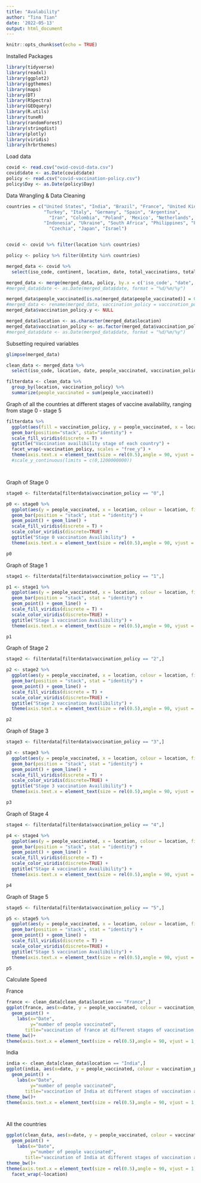```yaml
---
title: "Avalability"
author: "Tina Tian"
date: '2022-05-13'
output: html_document
---
```


```r
knitr::opts_chunk$set(echo = TRUE)
```


Installed Packages
```r
library(tidyverse)
library(readxl)
library(ggplot2)
library(ggthemes)
library(maps)
library(DT)
library(RSpectra)
library(GEOquery) 
library(R.utils)
library(tuneR)
library(randomForest)
library(stringdist)
library(plotly)
library(viridis)
library(hrbrthemes)
```

Load data
```r
covid <- read.csv("owid-covid-data.csv")
covid$date <- as.Date(covid$date)
policy <- read.csv("covid-vaccination-policy.csv")
policy$Day <- as.Date(policy$Day)
```


Data Wrangling & Data Cleaning
```r
countries = c("United States", "India", "Brazil", "France", "United Kingdom", "Russia", 
              "Turkey", "Italy", "Germany", "Spain", "Argentina",
                "Iran", "Colombia", "Poland", 'Mexico', "Netherlands", 
              "Indonesia", "Ukraine", "South Africa", "Philippines", "Peru", "Belgium",
                "Czechia", "Japan", "Israel")


covid <- covid %>% filter(location %in% countries)

policy <- policy %>% filter(Entity %in% countries)


```

```r
merged_data <- covid %>% 
  select(iso_code, continent, location, date, total_vaccinations, total_vaccinations_per_hundred,new_people_vaccinated_smoothed_per_hundred,  new_people_vaccinated_smoothed, new_vaccinations, new_vaccinations_smoothed, new_vaccinations_smoothed_per_million, total_boosters, population, people_vaccinated)

merged_data <- merge(merged_data, policy, by.x = c('iso_code', "date", "location"), by.y = c('Code', 'Day', "Entity"))
#merged_data$date <- as.Date(merged_data$date, format = "%d/%m/%y")
```

```r
merged_data$people_vaccinated[is.na(merged_data$people_vaccinated)] = 0
#merged_data <- rename(merged_data, vaccination_policy = vaccination_policy.x)
merged_data$vaccination_policy.y <- NULL


```

```r
merged_data$location <- as.character(merged_data$location)
merged_data$vaccination_policy <- as.factor(merged_data$vaccination_policy)
#merged_data$date <- as.Date(merged_data$date, format = "%d/%m/%y")

```

Subsetting required variables
```r
glimpse(merged_data)

clean_data <- merged_data %>%
  select(iso_code, location, date, people_vaccinated, vaccination_policy)

```

```r

filterdata <- clean_data %>%
  group_by(location, vaccination_policy) %>%
  summarize(people_vaccinated = sum(people_vaccinated))


```

Graph of all the countries at different stages of vaccine availability, ranging from stage 0 - stage 5
```r


filterdata %>%
  ggplot(aes(fill = vaccination_policy, y = people_vaccinated, x = location)) +
  geom_bar(position="stack", stat="identity") +
  scale_fill_viridis(discrete = T) +
  ggtitle("Vaccination availibility stage of each country") +
  facet_wrap(~vaccination_policy, scales = "free_y") +
  theme(axis.text.x = element_text(size = rel(0.5),angle = 90, vjust = 1, hjust = 1)) 
  #scale_y_continuous(limits = c(0,1200000000)) 




```

Graph of Stage 0
```r

stage0 <- filterdata[filterdata$vaccination_policy == "0",]

p0 <- stage0 %>%
  ggplot(aes(y = people_vaccinated, x = location, colour = location, fill = location)) +
  geom_bar(position = "stack", stat = "identity") +
  geom_point() + geom_line() +
  scale_fill_viridis(discrete = T) +
  scale_color_viridis(discrete=TRUE) +
  ggtitle("Stage 0 vaccination Availibility")  +
  theme(axis.text.x = element_text(size = rel(0.5),angle = 90, vjust = 1, hjust = 1)) 

p0

```

Graph of Stage 1
```r

stage1 <- filterdata[filterdata$vaccination_policy == "1",]

p1 <- stage1 %>%
  ggplot(aes(y = people_vaccinated, x = location, colour = location, fill = location)) +
  geom_bar(position = "stack", stat = "identity") +
  geom_point() + geom_line() +
  scale_fill_viridis(discrete = T) +
  scale_color_viridis(discrete=TRUE) +
  ggtitle("Stage 1 vaccination Availibility") +
  theme(axis.text.x = element_text(size = rel(0.5),angle = 90, vjust = 1, hjust = 1)) 

p1

```

Graph of Stage 2
```r

stage2 <- filterdata[filterdata$vaccination_policy == "2",]

p2 <- stage2 %>%
  ggplot(aes(y = people_vaccinated, x = location, colour = location, fill = location)) +
  geom_bar(position = "stack", stat = "identity") +
  geom_point() + geom_line() +
  scale_fill_viridis(discrete = T) +
  scale_color_viridis(discrete=TRUE) +
  ggtitle("Stage 2 vaccination Availibility") +
  theme(axis.text.x = element_text(size = rel(0.5),angle = 90, vjust = 1, hjust = 1)) 

p2

```

Graph of Stage 3
```r

stage3 <- filterdata[filterdata$vaccination_policy == "3",]

p3 <- stage3 %>%
  ggplot(aes(y = people_vaccinated, x = location, colour = location, fill = location)) +
  geom_bar(position = "stack", stat = "identity") +
  geom_point() + geom_line() +
  scale_fill_viridis(discrete = T) +
  scale_color_viridis(discrete=TRUE) +
  ggtitle("Stage 3 vaccination Availibility") +
  theme(axis.text.x = element_text(size = rel(0.5),angle = 90, vjust = 1, hjust = 1)) 

p3
```

Graph of Stage 4
```r

stage4 <- filterdata[filterdata$vaccination_policy == "4",]

p4 <- stage4 %>%
  ggplot(aes(y = people_vaccinated, x = location, colour = location, fill = location)) +
  geom_bar(position = "stack", stat = "identity") +
  geom_point() + geom_line() +
  scale_fill_viridis(discrete = T) +
  scale_color_viridis(discrete=TRUE) +
  ggtitle("Stage 4 vaccination Availibility") +
  theme(axis.text.x = element_text(size = rel(0.5),angle = 90, vjust = 1, hjust = 1)) 

p4

```


Graph of Stage 5
```r

stage5 <- filterdata[filterdata$vaccination_policy == "5",]

p5 <- stage5 %>%
  ggplot(aes(y = people_vaccinated, x = location, colour = location, fill = location)) +
  geom_bar(position = "stack", stat = "identity") +
  geom_point() + geom_line() +
  scale_fill_viridis(discrete = T) +
  scale_color_viridis(discrete=TRUE) +
  ggtitle("Stage 5 vaccination Availibility") +
  theme(axis.text.x = element_text(size = rel(0.5),angle = 90, vjust = 1, hjust = 1)) 

p5
```



Calculate Speed



France
```r
france <- clean_data[clean_data$location == "France",] 
ggplot(france, aes(x=date, y = people_vaccinated, colour = vaccination_policy)) + 
  geom_point() + 
    labs(x="Date",
         y="number of people vaccinated", 
       title="vaccination of france at different stages of vaccination availability")+ 
theme_bw()+
theme(axis.text.x = element_text(size = rel(0.5),angle = 90, vjust = 1, hjust = 1))
```


India
```r

india <- clean_data[clean_data$location == "India",] 
ggplot(india, aes(x=date, y = people_vaccinated, colour = vaccination_policy)) + 
  geom_point() + 
    labs(x="Date",
         y="number of people vaccinated", 
       title="vaccination of India at different stages of vaccination availability")+ 
theme_bw()+
theme(axis.text.x = element_text(size = rel(0.5),angle = 90, vjust = 1, hjust = 1))




```

All the countries
```r

 
ggplot(clean_data, aes(x=date, y = people_vaccinated, colour = vaccination_policy)) + 
  geom_point() + 
    labs(x="Date",
         y="number of people vaccinated", 
       title="vaccination of India at different stages of vaccination availability")+ 
theme_bw()+
theme(axis.text.x = element_text(size = rel(0.5),angle = 90, vjust = 1, hjust = 1)) +
  facet_wrap(~location)










```